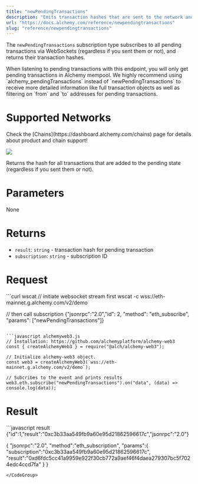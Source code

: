 ```yaml
---
title: "newPendingTransactions"
description: "Emits transaction hashes that are sent to the network and marked as \"pending\"."
url: "https://docs.alchemy.com/reference/newpendingtransactions"
slug: "reference/newpendingtransactions"
---
```



The `newPendingTransactions` subscription type subscribes to all pending transactions via WebSockets (regardless if you sent them or not), and returns their transaction hashes.

<Info>
  When listening to pending transactions with this endpoint, you will only get pending transactions in Alchemy mempool.
</Info>

<Info>
  We highly recommend using `alchemy_pendingTransactions` instead of `newPendingTransactions` to receive more detailed information like full transaction objects as well as filtering on `from` and `to` addresses for pending transactions.
</Info>

# Supported Networks

<Info>
  Check the [Chains](https://dashboard.alchemy.com/chains) page for details about product and chain support!

  ![](523fb8a9a9d899921ee1046d0ff1b389967a9976d1c6112ebbbe071ddd1ef374-image.png)
</Info>

Returns the hash for all transactions that are added to the pending state (regardless if you sent them or not).

# Parameters

None

# Returns

* `result`: `string` - transaction hash for pending transaction
* `subscription`: `string` - subscription ID

# Request

<CodeGroup>
  ```curl wscat
  // initiate websocket stream first
  wscat -c wss://eth-mainnet.g.alchemy.com/v2/demo

  // then call subscription 
  {"jsonrpc":"2.0","id": 2, "method": "eth_subscribe", "params": ["newPendingTransactions"]}
  ```

  ```javascript alchemyweb3.js
  // Installation: https://github.com/alchemyplatform/alchemy-web3
  const { createAlchemyWeb3 } = require("@alch/alchemy-web3");

  // Initialize alchemy-web3 object.
  const web3 = createAlchemyWeb3(`wss://eth-mainnet.g.alchemy.com/v2/demo`);

  // Subcribes to the event and prints results 
  web3.eth.subscribe("newPendingTransactions").on("data", (data) => console.log(data));
  ```
</CodeGroup>

# Result

<CodeGroup>
  ```javascript result
  {"id":1,"result":"0xc3b33aa549fb9a60e95d21862596617c","jsonrpc":"2.0"}

  {
      "jsonrpc":"2.0",
      "method":"eth_subscription",
      "params":{
          "subscription":"0xc3b33aa549fb9a60e95d21862596617c",
          "result":"0xd6fdc5cc41a9959e922f30cb772a9aef46f4daea279307bc5f7024edc4ccd7fa"
      }
  }
  ```
</CodeGroup>
